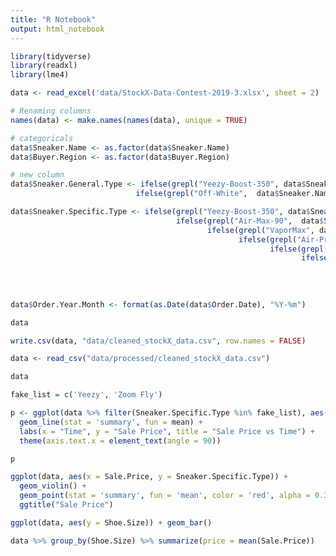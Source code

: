 ```yaml
---
title: "R Notebook"
output: html_notebook
---
```



```r
library(tidyverse)
library(readxl)
library(lme4)
```


```r
data <- read_excel('data/StockX-Data-Contest-2019-3.xlsx', sheet = 2)

# Renaming columns
names(data) <- make.names(names(data), unique = TRUE)

# categoricals
data$Sneaker.Name <- as.factor(data$Sneaker.Name)
data$Buyer.Region <- as.factor(data$Buyer.Region)

# new column
data$Sneaker.General.Type <- ifelse(grepl("Yeezy-Boost-350", data$Sneaker.Name), "Adidas Yeezy", 
                            ifelse(grepl("Off-White",  data$Sneaker.Name), "Nike Off White","no"))

data$Sneaker.Specific.Type <- ifelse(grepl("Yeezy-Boost-350", data$Sneaker.Name), "Yeezy", 
                                     ifelse(grepl("Air-Max-90",  data$Sneaker.Name), "Air Max 90",
                                            ifelse(grepl("VaporMax", data$Sneaker.Name), "VaporMax",
                                                   ifelse(grepl("Air-Presto", data$Sneaker.Name), "Air Presto",
                                                          ifelse(grepl("Air-Jordan-1", data$Sneaker.Name), "Air Jordan 1",
                                                                 ifelse(grepl("Blazer", data$Sneaker.Name), "Blazer",
                                                                        ifelse(grepl("Air-Force", data$Sneaker.Name),"Air Force 1",
                                                                               ifelse(grepl("Air-Max-97", data$Sneaker.Name),"Air Max 97",
                                                                                      ifelse(grepl("Hyperdunk", data$Sneaker.Name),"Hyperdunk 2017",
                                                                                             ifelse(grepl("Zoom-Fly", data$Sneaker.Name),"Zoom Fly","no"))))))))))
data$Order.Year.Month <- format(as.Date(data$Order.Date), "%Y-%m")

data

write.csv(data, "data/cleaned_stockX_data.csv", row.names = FALSE)

```
```r
data <- read_csv("data/processed/cleaned_stockX_data.csv")

data
```

```r
fake_list = c('Yeezy', 'Zoom Fly')

p <- ggplot(data %>% filter(Sneaker.Specific.Type %in% fake_list), aes(y = Sale.Price, x = Order.Year.Month, color = Sneaker.Specific.Type, group = Sneaker.Specific.Type)) + 
  geom_line(stat = 'summary', fun = mean) + 
  labs(x = "Time", y = "Sale Price", title = "Sale Price vs Time") + 
  theme(axis.text.x = element_text(angle = 90))

p
```

```r
ggplot(data, aes(x = Sale.Price, y = Sneaker.Specific.Type)) + 
  geom_violin() + 
  geom_point(stat = 'summary', fun = 'mean', color = 'red', alpha = 0.3) +
  ggtitle("Sale Price")

```

```r
ggplot(data, aes(y = Shoe.Size)) + geom_bar() 
```

```r
data %>% group_by(Shoe.Size) %>% summarize(price = mean(Sale.Price))

```

